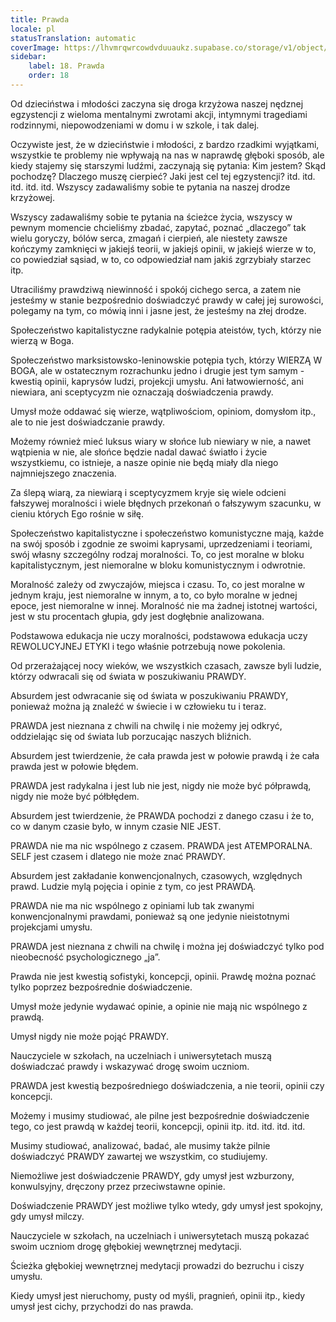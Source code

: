```yaml
---
title: Prawda
locale: pl
statusTranslation: automatic
coverImage: https://lhvmrqwrcowdvduuaukz.supabase.co/storage/v1/object/public/strapi-uploads/small_cover-educacion-fundamental.webp-2d51a7828a2b1309555be27f7e2a61a0.webp
sidebar:
    label: 18. Prawda
    order: 18
---
```

Od dzieciństwa i młodości zaczyna się droga krzyżowa naszej nędznej egzystencji z wieloma mentalnymi zwrotami akcji, intymnymi tragediami rodzinnymi, niepowodzeniami w domu i w szkole, i tak dalej.

Oczywiste jest, że w dzieciństwie i młodości, z bardzo rzadkimi wyjątkami, wszystkie te problemy nie wpływają na nas w naprawdę głęboki sposób, ale kiedy stajemy się starszymi ludźmi, zaczynają się pytania: Kim jestem? Skąd pochodzę? Dlaczego muszę cierpieć? Jaki jest cel tej egzystencji? itd. itd. itd. itd. itd. Wszyscy zadawaliśmy sobie te pytania na naszej drodze krzyżowej.

Wszyscy zadawaliśmy sobie te pytania na ścieżce życia, wszyscy w pewnym momencie chcieliśmy zbadać, zapytać, poznać „dlaczego” tak wielu goryczy, bólów serca, zmagań i cierpień, ale niestety zawsze kończymy zamknięci w jakiejś teorii, w jakiejś opinii, w jakiejś wierze w to, co powiedział sąsiad, w to, co odpowiedział nam jakiś zgrzybiały starzec itp.

Utraciliśmy prawdziwą niewinność i spokój cichego serca, a zatem nie jesteśmy w stanie bezpośrednio doświadczyć prawdy w całej jej surowości, polegamy na tym, co mówią inni i jasne jest, że jesteśmy na złej drodze.

Społeczeństwo kapitalistyczne radykalnie potępia ateistów, tych, którzy nie wierzą w Boga.

Społeczeństwo marksistowsko-leninowskie potępia tych, którzy WIERZĄ W BOGA, ale w ostatecznym rozrachunku jedno i drugie jest tym samym - kwestią opinii, kaprysów ludzi, projekcji umysłu. Ani łatwowierność, ani niewiara, ani sceptycyzm nie oznaczają doświadczenia prawdy.

Umysł może oddawać się wierze, wątpliwościom, opiniom, domysłom itp., ale to nie jest doświadczanie prawdy.

Możemy również mieć luksus wiary w słońce lub niewiary w nie, a nawet wątpienia w nie, ale słońce będzie nadal dawać światło i życie wszystkiemu, co istnieje, a nasze opinie nie będą miały dla niego najmniejszego znaczenia.

Za ślepą wiarą, za niewiarą i sceptycyzmem kryje się wiele odcieni fałszywej moralności i wiele błędnych przekonań o fałszywym szacunku, w cieniu których Ego rośnie w siłę.

Społeczeństwo kapitalistyczne i społeczeństwo komunistyczne mają, każde na swój sposób i zgodnie ze swoimi kaprysami, uprzedzeniami i teoriami, swój własny szczególny rodzaj moralności. To, co jest moralne w bloku kapitalistycznym, jest niemoralne w bloku komunistycznym i odwrotnie.

Moralność zależy od zwyczajów, miejsca i czasu. To, co jest moralne w jednym kraju, jest niemoralne w innym, a to, co było moralne w jednej epoce, jest niemoralne w innej. Moralność nie ma żadnej istotnej wartości, jest w stu procentach głupia, gdy jest dogłębnie analizowana.

Podstawowa edukacja nie uczy moralności, podstawowa edukacja uczy REWOLUCYJNEJ ETYKI i tego właśnie potrzebują nowe pokolenia.

Od przerażającej nocy wieków, we wszystkich czasach, zawsze byli ludzie, którzy odwracali się od świata w poszukiwaniu PRAWDY.

Absurdem jest odwracanie się od świata w poszukiwaniu PRAWDY, ponieważ można ją znaleźć w świecie i w człowieku tu i teraz.

PRAWDA jest nieznana z chwili na chwilę i nie możemy jej odkryć, oddzielając się od świata lub porzucając naszych bliźnich.

Absurdem jest twierdzenie, że cała prawda jest w połowie prawdą i że cała prawda jest w połowie błędem.

PRAWDA jest radykalna i jest lub nie jest, nigdy nie może być półprawdą, nigdy nie może być półbłędem.

Absurdem jest twierdzenie, że PRAWDA pochodzi z danego czasu i że to, co w danym czasie było, w innym czasie NIE JEST.

PRAWDA nie ma nic wspólnego z czasem. PRAWDA jest ATEMPORALNA. SELF jest czasem i dlatego nie może znać PRAWDY.

Absurdem jest zakładanie konwencjonalnych, czasowych, względnych prawd. Ludzie mylą pojęcia i opinie z tym, co jest PRAWDĄ.

PRAWDA nie ma nic wspólnego z opiniami lub tak zwanymi konwencjonalnymi prawdami, ponieważ są one jedynie nieistotnymi projekcjami umysłu.

PRAWDA jest nieznana z chwili na chwilę i można jej doświadczyć tylko pod nieobecność psychologicznego „ja”.

Prawda nie jest kwestią sofistyki, koncepcji, opinii. Prawdę można poznać tylko poprzez bezpośrednie doświadczenie.

Umysł może jedynie wydawać opinie, a opinie nie mają nic wspólnego z prawdą.

Umysł nigdy nie może pojąć PRAWDY.

Nauczyciele w szkołach, na uczelniach i uniwersytetach muszą doświadczać prawdy i wskazywać drogę swoim uczniom.

PRAWDA jest kwestią bezpośredniego doświadczenia, a nie teorii, opinii czy koncepcji.

Możemy i musimy studiować, ale pilne jest bezpośrednie doświadczenie tego, co jest prawdą w każdej teorii, koncepcji, opinii itp. itd. itd. itd. itd.

Musimy studiować, analizować, badać, ale musimy także pilnie doświadczyć PRAWDY zawartej we wszystkim, co studiujemy.

Niemożliwe jest doświadczenie PRAWDY, gdy umysł jest wzburzony, konwulsyjny, dręczony przez przeciwstawne opinie.

Doświadczenie PRAWDY jest możliwe tylko wtedy, gdy umysł jest spokojny, gdy umysł milczy.

Nauczyciele w szkołach, na uczelniach i uniwersytetach muszą pokazać swoim uczniom drogę głębokiej wewnętrznej medytacji.

Ścieżka głębokiej wewnętrznej medytacji prowadzi do bezruchu i ciszy umysłu.

Kiedy umysł jest nieruchomy, pusty od myśli, pragnień, opinii itp., kiedy umysł jest cichy, przychodzi do nas prawda.
